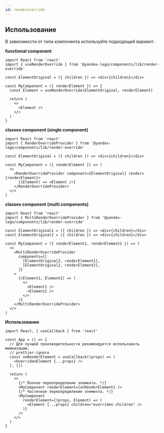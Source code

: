 ```yaml
---
id: renderoverride
---
```

## Использование

В зависимости от типа компонента используйте подходящий вариант:

**functional component**

```tsx
import React from 'react'
import { useRenderOverride } from '@yandex-lego/components/lib/render-override'

const ElementOriginal = ({ children }) => <div>{children}</div>

const MyComponent = ({ renderElement }) => {
  const Element = useRenderOverride(ElementOriginal, renderElement)

  return (
    <>
      <Element />
    </>
  )
}
```

**classes component (single component)**

```tsx
import React from 'react'
import { RenderOverrideProvider } from '@yandex-lego/components/lib/render-override'

const ElementOriginal = ({ children }) => <div>{children}</div>

const MyComponent = ({ renderElement }) => (
  <>
    <RenderOverrideProvider component={ElementOriginal} render={renderElement}>
      {(Element) => <Element />}
    </RenderOverrideProvider>
  </>
)
```

**classes component (multi components)**

```tsx
import React from 'react'
import { MultiRenderOverrideProvider } from '@yandex-lego/components/lib/render-override'

const ElementOriginal1 = ({ children }) => <div>{children}</div>
const ElementOriginal2 = ({ children }) => <div>{children}</div>

const MyComponent = ({ renderElement1, renderElement2 }) => (
  <>
    <MultiRenderOverrideProvider
      components={[
        [ElementOriginal2, renderElement1],
        [ElementOriginal2, renderElement2],
      ]}
    >
      {(Element1, Element2) => (
        <>
          <Element1 />
          <Element2 />
        </>
      )}
    </MultiRenderOverrideProvider>
  </>
)
```

**Использование**

```tsx
import React, { useCallback } from 'react'

const App = () => {
  // Для лучшей производительности рекомендуется использовать мемоизацию.
  // prettier-ignore
  const onRenderElement = useCallback((props) => (
    <OverridenElement {...props} />
  ), [])

  return (
    <>
      {/* Полное переопределение элемента. */}
      <MyComponent renderElement={onRenderElement} />
      {/* Частичное переопределение элемента. */}
      <MyComponent
        renderElement={(props, Element) => (
          <Element {...props} children="overriden children" />
        )}
      />
    </>
  )
}
```
